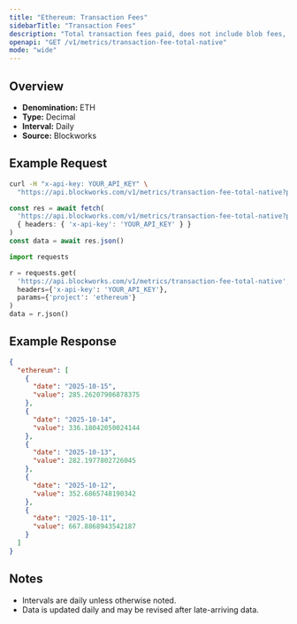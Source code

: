 ```yaml
---
title: "Ethereum: Transaction Fees"
sidebarTitle: "Transaction Fees"
description: "Total transaction fees paid, does not include blob fees, out-of-protocol tips, or additional sources of revenue"
openapi: "GET /v1/metrics/transaction-fee-total-native"
mode: "wide"
---
```


## Overview

- **Denomination:** ETH
- **Type:** Decimal
- **Interval:** Daily
- **Source:** Blockworks

## Example Request

<CodeGroup>

```bash cURL
curl -H "x-api-key: YOUR_API_KEY" \
  "https://api.blockworks.com/v1/metrics/transaction-fee-total-native?project=ethereum"
```

```typescript TypeScript
const res = await fetch(
  'https://api.blockworks.com/v1/metrics/transaction-fee-total-native?project=ethereum',
  { headers: { 'x-api-key': 'YOUR_API_KEY' } }
)
const data = await res.json()
```

```python Python
import requests

r = requests.get(
  'https://api.blockworks.com/v1/metrics/transaction-fee-total-native',
  headers={'x-api-key': 'YOUR_API_KEY'},
  params={'project': 'ethereum'}
)
data = r.json()
```

</CodeGroup>

## Example Response

```json
{
  "ethereum": [
    {
      "date": "2025-10-15",
      "value": 285.26207906878375
    },
    {
      "date": "2025-10-14",
      "value": 336.18042050024144
    },
    {
      "date": "2025-10-13",
      "value": 282.1977802726045
    },
    {
      "date": "2025-10-12",
      "value": 352.6865748190342
    },
    {
      "date": "2025-10-11",
      "value": 667.8868943542187
    }
  ]
}
```

## Notes
- Intervals are daily unless otherwise noted.
- Data is updated daily and may be revised after late-arriving data.